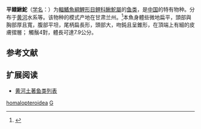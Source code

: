 {{Speciesbox
| name = 平鳍鰍鮀
| status = NE
| status_system = IUCN3.1
| image = 
| genus = Gobiobotia
| species = homalopteroidea
| authority = Rendahl, 1933
| synonyms = 
}}

'''平鳍鰍鮀'''（[[学名|学名]]：{{lang|la|''Gobiobotia homalopteroidea''}}）为[[輻鰭魚綱|輻鰭魚綱]][[鯉形目|鯉形目]][[鲤科|鲤科]][[鰍鮀屬|鰍鮀屬]]的[[鱼类|鱼类]]，是[[中国|中国]]的特有物种。分布于[[黄河|黄河]]水系等。该物种的模式产地在甘肃兰州。<ref name='id6310'>{{cite web| url =http://www.bioinfo.cn/db05/BjdwSpecies.php?action=view&id=6310| title =平鳍鰍鮀| work =中国动物物种编目数据库| publisher =中国科学院微生物研究所| author =中国科学院动物研究所| accessdate =2009-04-11| deadurl =yes| archiveurl =https://web.archive.org/web/20160305051410/http://www.bioinfo.cn/db05/BjdwSpecies.php?action=view&id=6310| archivedate =2016-03-05}}</ref>本魚身體些微地扁平，頭部與胸部厚且寬，腹部平坦，尾柄扁長形，頭部大，吻鈍且呈錐形，在頂端上有細的皮膚摺層； 觸鬚4對，體長可達7.9公分。

== 参考文献 ==
{{reflist}}

== 扩展阅读 ==
{{refbegin}}
{{wikispecies-inline|Gobiobotia homalopteroidea|平鳍鰍鮀}}
{{refend}}
* [[黄河土著鱼类列表|黄河土著鱼类列表]]
{{Taxonbar|from=Q6421585}}

[[Category:鰍鮀屬|homalopteroidea]]
[[Category:1933年描述的鱼类|G]]


{{鯉形目小作品}}